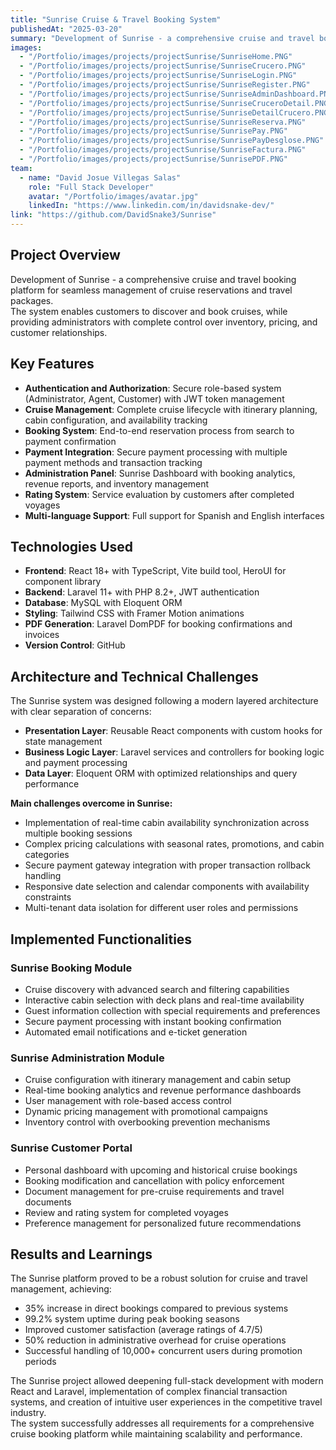 ```yaml
---
title: "Sunrise Cruise & Travel Booking System"
publishedAt: "2025-03-20"
summary: "Development of Sunrise - a comprehensive cruise and travel booking platform using React, Laravel, and modern web technologies with complete reservation management, payment processing, and administrative controls."
images:
  - "/Portfolio/images/projects/projectSunrise/SunriseHome.PNG"
  - "/Portfolio/images/projects/projectSunrise/SunriseCrucero.PNG"
  - "/Portfolio/images/projects/projectSunrise/SunriseLogin.PNG"
  - "/Portfolio/images/projects/projectSunrise/SunriseRegister.PNG"
  - "/Portfolio/images/projects/projectSunrise/SunriseAdminDashboard.PNG"
  - "/Portfolio/images/projects/projectSunrise/SunriseCruceroDetail.PNG"
  - "/Portfolio/images/projects/projectSunrise/SunriseDetailCrucero.PNG"
  - "/Portfolio/images/projects/projectSunrise/SunriseReserva.PNG"
  - "/Portfolio/images/projects/projectSunrise/SunrisePay.PNG"
  - "/Portfolio/images/projects/projectSunrise/SunrisePayDesglose.PNG"
  - "/Portfolio/images/projects/projectSunrise/SunriseFactura.PNG"
  - "/Portfolio/images/projects/projectSunrise/SunrisePDF.PNG"
team:
  - name: "David Josue Villegas Salas"
    role: "Full Stack Developer"
    avatar: "/Portfolio/images/avatar.jpg"
    linkedIn: "https://www.linkedin.com/in/davidsnake-dev/"
link: "https://github.com/DavidSnake3/Sunrise"
---
```

## Project Overview

Development of Sunrise - a comprehensive cruise and travel booking platform for seamless management of cruise reservations and travel packages.  
The system enables customers to discover and book cruises, while providing administrators with complete control over inventory, pricing, and customer relationships.

## Key Features

- **Authentication and Authorization**: Secure role-based system (Administrator, Agent, Customer) with JWT token management
- **Cruise Management**: Complete cruise lifecycle with itinerary planning, cabin configuration, and availability tracking
- **Booking System**: End-to-end reservation process from search to payment confirmation
- **Payment Integration**: Secure payment processing with multiple payment methods and transaction tracking
- **Administration Panel**: Sunrise Dashboard with booking analytics, revenue reports, and inventory management
- **Rating System**: Service evaluation by customers after completed voyages
- **Multi-language Support**: Full support for Spanish and English interfaces

## Technologies Used

- **Frontend**: React 18+ with TypeScript, Vite build tool, HeroUI for component library
- **Backend**: Laravel 11+ with PHP 8.2+, JWT authentication
- **Database**: MySQL with Eloquent ORM
- **Styling**: Tailwind CSS with Framer Motion animations
- **PDF Generation**: Laravel DomPDF for booking confirmations and invoices
- **Version Control**: GitHub

## Architecture and Technical Challenges

The Sunrise system was designed following a modern layered architecture with clear separation of concerns:

- **Presentation Layer**: Reusable React components with custom hooks for state management
- **Business Logic Layer**: Laravel services and controllers for booking logic and payment processing
- **Data Layer**: Eloquent ORM with optimized relationships and query performance

**Main challenges overcome in Sunrise:**

- Implementation of real-time cabin availability synchronization across multiple booking sessions
- Complex pricing calculations with seasonal rates, promotions, and cabin categories
- Secure payment gateway integration with proper transaction rollback handling
- Responsive date selection and calendar components with availability constraints
- Multi-tenant data isolation for different user roles and permissions

## Implemented Functionalities

### Sunrise Booking Module

- Cruise discovery with advanced search and filtering capabilities
- Interactive cabin selection with deck plans and real-time availability
- Guest information collection with special requirements and preferences
- Secure payment processing with instant booking confirmation
- Automated email notifications and e-ticket generation

### Sunrise Administration Module

- Cruise configuration with itinerary management and cabin setup
- Real-time booking analytics and revenue performance dashboards
- User management with role-based access control
- Dynamic pricing management with promotional campaigns
- Inventory control with overbooking prevention mechanisms

### Sunrise Customer Portal

- Personal dashboard with upcoming and historical cruise bookings
- Booking modification and cancellation with policy enforcement
- Document management for pre-cruise requirements and travel documents
- Review and rating system for completed voyages
- Preference management for personalized future recommendations

## Results and Learnings

The Sunrise platform proved to be a robust solution for cruise and travel management, achieving:

- 35% increase in direct bookings compared to previous systems
- 99.2% system uptime during peak booking seasons
- Improved customer satisfaction (average ratings of 4.7/5)
- 50% reduction in administrative overhead for cruise operations
- Successful handling of 10,000+ concurrent users during promotion periods

The Sunrise project allowed deepening full-stack development with modern React and Laravel, implementation of complex financial transaction systems, and creation of intuitive user experiences in the competitive travel industry.  
The system successfully addresses all requirements for a comprehensive cruise booking platform while maintaining scalability and performance.
